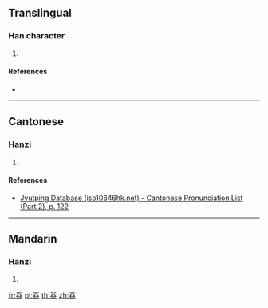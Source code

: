 {{character info/new}}
==Translingual==

===Han character===
{{Han char|rn=72|rad=日|as=04|sn=8|four=20603|canj=HKA|ids=⿱夭日}}

# {{defn|Han|sort=日04}}

====References====
* {{Han ref|kx=0491.080|dkj=13800|dj=0852.150|hdz=21488.070|uh=660B|ud=26123|bh=CCCB|bd=52427}}

----

==Cantonese==

===Hanzi===
{{yue-hanzi|jyut=[[gwai3]]|y=gwai3}}

# {{defn|lang=yue|sort=日04}}

====References====
* [http://www.iso10646hk.net/jp/document/download.jsp Jyutping Database (iso10646hk.net) - Cantonese Pronunciation List (Part 2), p. 122]

----

==Mandarin==

===Hanzi===
{{cmn-hanzi|pin=[[guì]] ([[gui4]])|wg=kuei<sup>4</sup>}}

# {{defn|lang=cmn|sort=日04}}

[[fr:昋]]
[[pl:昋]]
[[th:昋]]
[[zh:昋]]